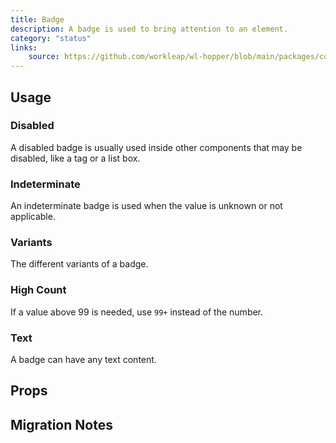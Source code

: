 ```yaml
---
title: Badge
description: A badge is used to bring attention to an element.
category: "status"
links:
    source: https://github.com/workleap/wl-hopper/blob/main/packages/components/src/badge/src/Badge.tsx
---
```


<Example src="badge/docs/badge/preview" isOpen />

## Usage

### Disabled
A disabled badge is usually used inside other components that may be disabled, like a tag or a list box.

<Example src="badge/docs/badge/disabled" />

### Indeterminate
An indeterminate badge is used when the value is unknown or not applicable.

<Example src="badge/docs/badge/indeterminate" />

### Variants
The different variants of a badge.

<Example src="badge/docs/badge/variants" />

### High Count
If a value above 99 is needed, use `99+` instead of the number.

<Example src="badge/docs/badge/highCount" />

### Text
A badge can have any text content.

<Example src="badge/docs/badge/text" />

## Props

<PropTable component="Badge" />

## Migration Notes

<MigrateGuide src="badge/docs/migration-notes" />
